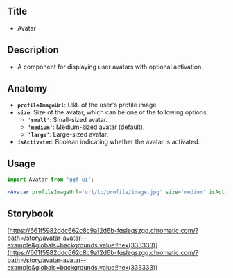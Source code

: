 ## Title

- Avatar

## Description

- A component for displaying user avatars with optional activation.

## Anatomy

- **`profileImageUrl`**: URL of the user's profile image.
- **`size`**: Size of the avatar, which can be one of the following options:
  - **`'small'`**: Small-sized avatar.
  - **`'medium'`**: Medium-sized avatar (default).
  - **`'large'`**: Large-sized avatar.
- **`isActivated`**: Boolean indicating whether the avatar is activated.

## Usage

```jsx
import Avatar from 'ggf-ui';
```

```jsx
<Avatar profileImageUrl='url/to/profile/image.jpg' size='medium' isActivated={true} />
```

## Storybook

[https://661f5982ddc662c8c9a12d6b-fqsleqszgq.chromatic.com/?path=/story/avatar-avatar--example&globals=backgrounds.value:!hex(333333)](<https://661f5982ddc662c8c9a12d6b-fqsleqszgq.chromatic.com/?path=/story/avatar-avatar--example&globals=backgrounds.value:!hex(333333)>)
